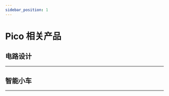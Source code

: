 ```yaml
---
sidebar_position: 1
---
```






# Pico 相关产品

## 电路设计
---

<cardbox>
  <card
    href="./circuit-design/picoed-starter-kit/"
    title="Pico:ed小小发明家套件"
    description="Pico:ed小小科学家(Starter Kit)套件是ELECFREAKS团队出品的Pico:ed入门套件。
ElecFreaks Pico:ed小小科学家专为那些学习电路和编程知识的人们而设计。 该套件提供了一些基本的电子元件，如LED，按钮，蜂鸣器，温度传感器，舵机和电机等。 Micro：bit小小科学家套件可以帮助您进入一个美好的电子世界。"
    img={picoed_starter_kit_Icon}
  />
</cardbox>

## 智能小车
---

<cardbox>
  <card
    href="./picoed-smart-car/picoed-samrt-cutebot"
    title="Pico:ed酷比特智能赛车"
    description="ELECFREAKS Cutebot是一款带有双高速电机马达的后驱智能赛车。
Cutebot同时搭载了很多车载设备，包括超声波导航距离传感器，两颗RGBLED车大灯，两颗Rainbow LED车底示廓灯，两个车道辅助巡线探头，和更多智能配件！驱动你的第一个智能赛车吧。
"
    img={picoed_samrt_cutebot_Icon}
  />
  <card
    href="./picoed-smart-car/picoed-ringbit-car-v2"
    title="Pico:ed 瑞比特智能车"
    description="Ring:bit 二代智能车套件是 ELECFREAKS 独立研发的一款小型 DIY 智能车套件，由 Pico:ed 主板和 Ring:bit 扩展板以及相关配件组成，它采用模块化组装和代码编程驱动方式，简单易学，功能丰富，相信会给您的创造带来丰富的体验。"
    img={picoed_ringbit_car_v2_Icon}
  />
</cardbox>
